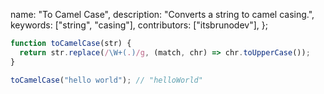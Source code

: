   name: "To Camel Case",
  description: "Converts a string to camel casing.",
  keywords: ["string", "casing"],
  contributors: ["itsbrunodev"],
};

```js
function toCamelCase(str) {
  return str.replace(/\W+(.)/g, (match, chr) => chr.toUpperCase());
}
```

```js
toCamelCase("hello world"); // "helloWorld"
```
